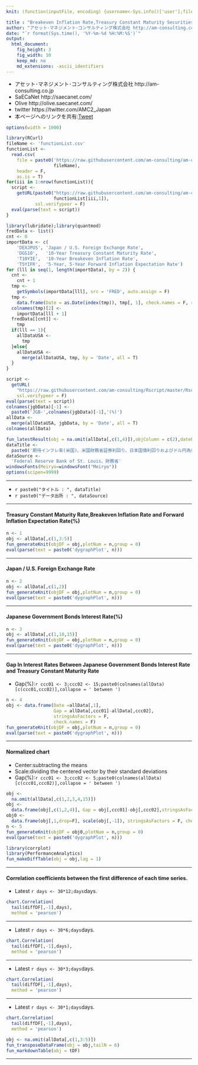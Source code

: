 ```yaml
---
knit: (function(inputFile, encoding) {username<-Sys.info()['user'];fileName<-'defaultPath.csv';pathToFile <-paste0('C:/Users/', username,'/Desktop/pathToCSV/');setwd(pathToFile);buf0<-read.csv(fileName,header = F,skip = 0,stringsAsFactor = F,check.names = F,fileEncoding = 'utf-8');timeStamp<-format(Sys.time(),'%Y%m%d%H%M%S');rmarkdown::render(inputFile, encoding = encoding, output_file = paste0('C:/Users/',username,buf0[2,1],'charts/','am-consulting.co.jp-BreakevenInflationRate.html')) })

title : "Breakeven Inflation Rate,Treasury Constant Maturity Securities"
author: "アセット･マネジメント･コンサルティング株式会社 http://am-consulting.co.jp"
date: "`r format(Sys.time(), '%Y-%m-%d %H:%M:%S')`"
output: 
  html_document:
    fig_height: 3
    fig_width: 10
    keep_md: no
    md_extensions: -ascii_identifiers 
---
```

<link href="http://knowledgevault.saecanet.com/components/rmarkdown-html.css" rel="stylesheet">
<script src="http://knowledgevault.saecanet.com/components/JavascriptCode.js"></script>
<style>.main-container {max-width : 1000px;}</style>

- アセット･マネジメント･コンサルティング株式会社 http://am-consulting.co.jp
- SaECaNet http://saecanet.com/
- Olive http://olive.saecanet.com/
- twitter https://twitter.com/AMC2_Japan
- 本ページへのリンクを共有:<a href="https://twitter.com/share" class="twitter-share-button" data-via="AMC2_Japan" data-size="large">Tweet</a> <script>!function(d,s,id){var js,fjs=d.getElementsByTagName(s)[0],p=/^http:/.test(d.location)?'http':'https';if(!d.getElementById(id)){js=d.createElement(s);js.id=id;js.src=p+'://platform.twitter.com/widgets.js';fjs.parentNode.insertBefore(js,fjs);}}(document, 'script', 'twitter-wjs');</script>

```r
options(width = 1000)
```

```r
library(RCurl)
fileName <- 'functionList.csv'
functionList <-
  read.csv(
    file = paste0('https://raw.githubusercontent.com/am-consulting/am-consulting.github.io/master/csv/',
                  fileName),
    header = F,
    as.is = T)
for(iii in 1:nrow(functionList)){
  script <- 
    getURL(paste0("https://raw.githubusercontent.com/am-consulting/am-consulting.github.io/master/", 
                  functionList[iii,1]),
           ssl.verifypeer = F)
  eval(parse(text = script))
}
```

```r
library(lubridate);library(quantmod)
fredData <- list()
cnt <- 0
importData <- c(
    'DEXJPUS', 'Japan / U.S. Foreign Exchange Rate',
    'DGS10',   '10-Year Treasury Constant Maturity Rate',
    'T10YIE',  '10-Year Breakeven Inflation Rate',
    'T5YIFR',  '5-Year, 5-Year Forward Inflation Expectation Rate')
for (lll in seq(1, length(importData), by = 2)) {
  cnt <- 
    cnt + 1
  tmp <- 
    getSymbols(importData[lll], src = 'FRED', auto.assign = F)
  tmp <-
    data.frame(Date = as.Date(index(tmp)), tmp[, 1], check.names = F, row.names = NULL, stringsAsFactors = F)
  colnames(tmp)[2] <- 
    importData[lll + 1]
  fredData[[cnt]] <- 
    tmp
  if(lll == 1){
    allDataUSA <- 
      tmp
  }else{
    allDataUSA <- 
      merge(allDataUSA, tmp, by = 'Date', all = T)
  }
}
```

```r
script <-
  getURL(
    "https://raw.githubusercontent.com/am-consulting/Rscript/master/Rscript_JGBInterestRate.r",
    ssl.verifypeer = F)
eval(parse(text = script))
colnames(jgbData)[-1] <- 
  paste0('JGB-',colnames(jgbData)[-1],'(%)')
allData <- 
  merge(allDataUSA, jgbData, by = 'Date', all = T)
colnames(allData)
```

```r
fun_latestResult(obj = na.omit(allData[,c(1,4)]),objColumn = c(2),dateFormat = '%Y-%m-%d')
dataTitle <- 
  paste0('期待インフレ率(米国)、米国財務省証券利回り、日本国債利回りおよびドル円為替レート:',latestResult)
dataSource <- 
  'Federal Reserve Bank of St. Louis、財務省'
windowsFonts(Meiryo=windowsFont("Meiryo"))
options(scipen=9999)
```

***

- `r paste0("タイトル : ", dataTitle)`
- `r paste0("データ出所 : ", dataSource)`

***

#### Treasury Constant Maturity Rate,Breakeven Inflation Rate and Forward Inflation Expectation Rate(%)

```r
n <- 1
obj <- allData[,c(1,3:5)]
fun_generateKnit(objDF = obj,plotNum = n,group = 0)
eval(parse(text = paste0('dygraphPlot', n)))
```

***
#### Japan / U.S. Foreign Exchange Rate

```r
n <- 2
obj <- allData[,c(1,2)]
fun_generateKnit(objDF = obj,plotNum = n,group = 0)
eval(parse(text = paste0('dygraphPlot', n)))
```

***
#### Japanese Government Bonds Interest Rate(%)

```r
n <- 3
obj <- allData[,c(1,10,15)]
fun_generateKnit(objDF = obj,plotNum = n,group = 0)
eval(parse(text = paste0('dygraphPlot', n)))
```

***
#### Gap In Interest Rates Between Japanese Government Bonds Interest Rate and Treasury Constant Maturity Rate
- Gap(%):`r ccc01 <- 3;ccc02 <- 15;paste0(colnames(allData)[c(ccc01,ccc02)],collapse = ' between ')`

```r
n <- 4
obj <- data.frame(Date =allData[,1], 
                  Gap = allData[,ccc01]-allData[,ccc02], 
                  stringsAsFactors = F, 
                  check.names = F)
fun_generateKnit(objDF = obj,plotNum = n,group = 0)
eval(parse(text = paste0('dygraphPlot', n)))
```

***
#### Normalized chart
- Center:subtracting the means
- Scale:dividing the centered vector by their standard deviations 
- Gap(%):`r ccc01 <- 3;ccc02 <- 5;paste0(colnames(allData)[c(ccc01,ccc02)],collapse = ' between ')`

```r
obj <- 
  na.omit(allData[,c(1,2,3,4,15)])
obj <-
  data.frame(obj[,c(1,2,4)], Gap = obj[,ccc01]-obj[,ccc02],stringsAsFactors = F,check.names = F)
obj0 <-
  data.frame(obj[,1,drop=F], scale(obj[,-1]), stringsAsFactors = F, check.names = F)
n <- 5
fun_generateKnit(objDF = obj0,plotNum = n,group = 0)
eval(parse(text = paste0('dygraphPlot', n)))
```

```r
library(corrplot)
library(PerformanceAnalytics)
fun_makeDiffTable(obj = obj,lag = 1)
```

***
#### Correlation coefficients between the first difference of each time series.
- Latest `r days <- 30*12;days`days.

```r
chart.Correlation(
  tail(diffDF[,-1],days),
  method = 'pearson')
```

***
- Latest `r days <- 30*6;days`days.

```r
chart.Correlation(
  tail(diffDF[,-1],days),
  method = 'pearson')
```

***
- Latest `r days <- 30*3;days`days.

```r
chart.Correlation(
  tail(diffDF[,-1],days),
  method = 'pearson')
```

***
- Latest `r days <- 30*1;days`days.

```r
chart.Correlation(
  tail(diffDF[,-1],days),
  method = 'pearson')
```

```r
obj <- na.omit(allData[,c(1,3:5)])
fun_transposeDataFrame(obj = obj,tailN = 6)
fun_markdownTable(obj = tDF)
```

***
<script>MakeNegative()</script>
<script>
  (function(i,s,o,g,r,a,m){i['GoogleAnalyticsObject']=r;i[r]=i[r]||function(){
  (i[r].q=i[r].q||[]).push(arguments)},i[r].l=1*new Date();a=s.createElement(o),
  m=s.getElementsByTagName(o)[0];a.async=1;a.src=g;m.parentNode.insertBefore(a,m)
  })(window,document,'script','https://www.google-analytics.com/analytics.js','ga');

  ga('create', 'UA-3077339-5', 'auto');
  ga('send', 'pageview');

</script>
